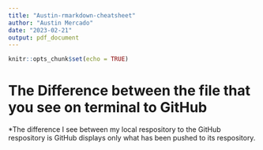 ```yaml
---
title: "Austin-rmarkdown-cheatsheet"
author: "Austin Mercado"
date: "2023-02-21"
output: pdf_document
---
```


```r
knitr::opts_chunk$set(echo = TRUE)
```

# The Difference between the file that you see on terminal to GitHub
*The difference I see between my local respository to the GitHub respository is GitHub displays only what has been pushed to its respository. 